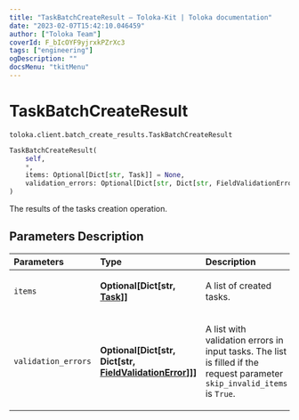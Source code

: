 ```yaml
---
title: "TaskBatchCreateResult — Toloka-Kit | Toloka documentation"
date: "2023-02-07T15:42:10.046459"
author: ["Toloka Team"]
coverId: F_bIcOYF9yjrxkPZrXc3
tags: ["engineering"]
ogDescription: ""
docsMenu: "tkitMenu"
---
```


# TaskBatchCreateResult
`toloka.client.batch_create_results.TaskBatchCreateResult`

```python
TaskBatchCreateResult(
    self,
    *,
    items: Optional[Dict[str, Task]] = None,
    validation_errors: Optional[Dict[str, Dict[str, FieldValidationError]]] = None
)
```

The results of the tasks creation operation.

## Parameters Description

| Parameters | Type | Description |
| :----------| :----| :-----------|
`items`|**Optional\[Dict\[str, [Task](/docs/toloka-kit/reference/toloka.client.task.Task)\]\]**|<p>A list of created tasks.</p>
`validation_errors`|**Optional\[Dict\[str, Dict\[str, [FieldValidationError](/docs/toloka-kit/reference/toloka.client.batch_create_results.FieldValidationError)\]\]\]**|<p>A list with validation errors in input tasks. The list is filled if the request parameter `skip_invalid_items` is `True`.</p>
